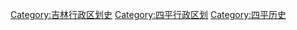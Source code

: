 [[Category:吉林行政区划史|Category:吉林行政区划史]]
[[Category:四平行政区划|Category:四平行政区划]]
[[Category:四平历史|Category:四平历史]]